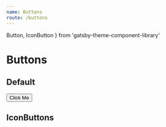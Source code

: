 ```yaml
---
name: Buttons
route: /buttons
---
```


  Button,
  IconButton
} from 'gatsby-theme-component-library'

# Buttons


## Default

<Button>Click Me</Button>


## IconButtons

<IconButton />